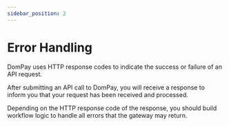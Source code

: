 ```yaml
---
sidebar_position: 2
---
```



# Error Handling

DomPay uses HTTP response codes to indicate the success or failure of an API request. 

After submitting an API call to DomPay, you will receive a response to inform you that your request has been received and processed. 

Depending on the HTTP response code of the response, you should build workflow logic to handle all errors that the gateway may return.

